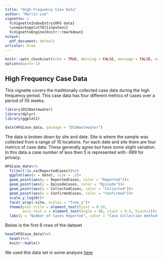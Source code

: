 ```yaml
---
title: "High Frequency Case Data"
author: "Marlin Lee"
vignette: >
  %\VignetteIndexEntry{HFG data}
  \usepackage[utf8]{inputenc}
  %\VignetteEngine{knitr::rmarkdown}
output:
  pdf_document: default
urlcolor: blue
---
```


```r
knitr::opts_chunk$set(echo = TRUE, Warning = FALSE, message = FALSE, echo = FALSE)
options(warn=-1)
```

## High Frequency Case Data

This vignette covers the traditionally collected case data during the high frequency period. This case data has four different metrics of cases over a period of 55 weeks.

```r
library(DSIWastewater)
library(dplyr)
library(ggplot2)

data(HFGCase_data, package = "DSIWastewater")
```

The data is broken down by site and date. Site is where the sample was collected from a range of 10 locations. For each date and site there are four metrics of case data. These generally agree but have some slight variation. In this data a case number of less then 5 is represented with -999 for privacy.

```r

HFGCase_data%>%
  filter(!is.na(ReportedCases))%>%
  ggplot(aes(x = date), size = .2)+
  geom_point(aes(y = ReportedCases, color = "Reported"))+
  geom_point(aes(y = EpisodeCases, color = "Episode"))+
  geom_point(aes(y = CollectedCases, color = "Collected"))+
  geom_point(aes(y = ConfirmedCases, color = "Confirmed"))+
  scale_y_log10()+
  facet_wrap(~site, scales = "free_y")+
  theme(plot.title = element_text(hjust = 0.5),
        axis.text.x = element_text(angle = 90, vjust = 0.5, hjust=1))+
  labs(y = "Number of Cases Reported", color = "Case Collection method", title = "Diffrent High Frequency Cases", x = "Date")
```

Below is the first 6 rows of the dataset

```r
head(HFGCase_data)%>%
  head()%>%
  knitr::kable()

```


We used this data set in some analysis [here](https://github.com/AFIDSI/Covid19-Wastewater-Analysis/tree/main/results/CoVariants)
